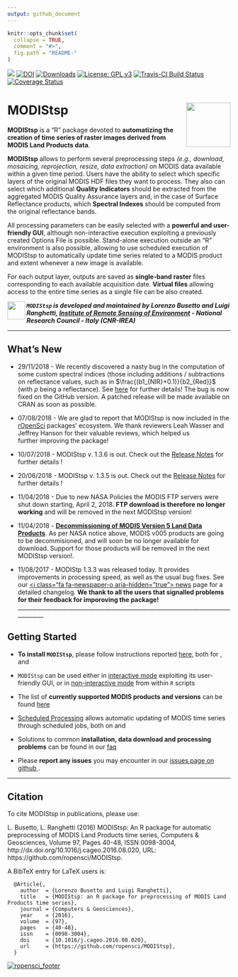 ```yaml
---
output: github_document
---
```

<!-- README.md is generated from README.Rmd. Please edit that file -->

```r
knitr::opts_chunk$set(
  collapse = TRUE,
  comment = "#>",
  fig.path = "README-"
)
```

[![](https://www.r-pkg.org/badges/version-ago/MODIStsp)](http://cran.rstudio.com/web/packages/MODIStsp/index.html)
[![DOI](https://zenodo.org/badge/DOI/10.5281/zenodo.290683.svg)](https://doi.org/10.5281/zenodo.290683)
[![Downloads](http://cranlogs.r-pkg.org/badges/grand-total/MODIStsp?color=red)](http://cran.rstudio.com/web/packages/MODIStsp/index.html)
[![License: GPL v3](https://img.shields.io/badge/License-GPL%20v3-blue.svg)](http://www.gnu.org/licenses/gpl-3.0)
[![Travis-CI Build Status](https://travis-ci.org/ropensci/MODIStsp.svg?branch=master)](https://travis-ci.org/ropensci/MODIStsp)
[![Coverage Status](https://img.shields.io/codecov/c/github/ropensci/MODIStsp/master.svg)](https://codecov.io/github/ropensci/MODIStsp?branch=master)


# <i class="fa fa-globe" aria-hidden="true"></i> MODIStsp <img src="man/figures/logo.png" width="100" height="100" align="right"/>

**MODIStsp** is a "R" package devoted to **automatizing the creation of time series of raster images derived from MODIS Land Products data**. 

**MODIStsp** allows to perform several preprocessing steps _(e.g., download, mosaicing, 
reprojection, resize, data extraction)_ on MODIS data available within a given time period.
Users have the ability to select which specific layers of the original MODIS HDF files they 
want to process. They also can select which additional **Quality Indicators** should be 
extracted from the aggregated MODIS Quality Assurance layers and, in the case of Surface 
Reflectance products, which **Spectral Indexes** should be computed from the original reflectance 
bands. 

All processing parameters can be easily selected with a **powerful and user-friendly GUI**, 
although non-interactive execution exploiting a previously created Options File is possible. 
Stand-alone execution outside an "R" environment is also possible, allowing to use scheduled 
execution of MODIStsp to automatically update time series related to a MODIS product and extent 
whenever a new image is available. 

For each output layer, outputs are saved as **single-band raster** files corresponding to 
each available acquisition date. **Virtual files** allowing access to the entire time series 
as a single file can be also created. 


<a href="http://www.irea.cnr.it/en/"> <img src="man/figures/logo_irea.png" height="40" align="left" /></a>


___`MODIStsp` is developed and maintained by Lorenzo Busetto and Luigi Ranghetti,
[Institute of Remote Sensing of Environment](http://www.irea.cnr.it/en/) - National Research Council - Italy (CNR-IREA)___

____________________________________________________________________________________

## <i class="fa fa-newspaper-o" aria-hidden="true"></i> What's New 

- 29/11/2018 - We recently discovered a nasty bug in the computation of some custom spectral indices (those including additions / subtractions on reflectance values, such as in $\frac{(b1_{NIR}+0.1)}{b2_{Red}}$ (with $\rho$ being a reflectance). See [here](articles/discovered_bug.html) for further details! The bug is now fixed on the 
GitHub version. A patched release will be made available on CRAN as soon as possible. 

- 07/08/2018 - We are glad to report that MODIStsp is now included in the 
[rOpenSci](https://ropensci.org/about/) packages' ecosystem. We thank reviewers
Leah Wasser and Jeffrey Hanson for their valuable reviews, which helped us  
further improving the package!

- 10/07/2018 - MODIStsp v. 1.3.6 is out. Check out the [Release Notes](https://github.com/ropensci/MODIStsp/releases/tag/1.3.6) for further details !

- 20/06/2018 - MODIStsp v. 1.3.5 is out. Check out the [Release Notes](https://github.com/ropensci/MODIStsp/releases/tag/v1.3.5) for further details !

- 11/04/2018 - Due to new NASA Policies the MODIS FTP servers were shut down 
starting, April 2, 2018. **FTP download is therefore no longer working** and will
be removed in the next MODIStsp version!

- 11/04/2018 - [**Decommissioning of MODIS Version 5 Land Data Products**]( https://lpdaac.usgs.gov/about/news_archive/decommissioning_modis_version_5_land_data_products_april_9_2018_second_notice). As per NASA notice above, MODIS v005 products are going to be 
decommisioned, and will soon be no longer available for download. Support for those
products will be removed in the next MODIStsp version!.

- 11/08/2017 - MODIStp 1.3.3 was released today. It provides improvements in processing speed, as well as the usual bug fixes.  See our [<i class="fa fa-newspaper-o aria-hidden="true"></i> news](news/index.html) page for a detailed changelog.
**We thank to all the users that signalled problems for their feedback for imporoving the package!**
____________________________________________________________________________________

## <i class="fa fa-cog" aria-hidden="true"></i> Getting Started

- __To install `MODIStsp`__, please follow instructions reported [here](articles/installation.html),
both for [<i class="fa fa-windows" aria-hidden="true"></i>](articles/installation.html#installing-on-windows) , [<i class="fa fa-linux" aria-hidden="true"></i>](articles/installation.html#installing-on-linux-systems) and [<i class="fa fa-apple" aria-hidden="true"></i>](articles/installation.html#installing-on-mac)

- `MODIStsp` can be used either in [interactive mode](articles/interactive_execution.html) 
exploiting its user-friendly GUI, or in [non-interactive mode](articles/noninteractive_execution.html) 
from within `R` scripts

- The list of __currently supported MODIS products and versions__ can be found [here](articles/Products_list.html) 

- [Scheduled Processing](articles/noninteractive_execution.html#scheduled-processing) allows 
automatic updating of MODIS time series through scheduled jobs, both on [<i class="fa fa-windows" aria-hidden="true"></i>](articles/standalone_execution.html#on-windows) and [<i class="fa fa-linux" aria-hidden="true"></i>](articles/standalone_execution.html#on-linux)

- Solutions to common **installation, data download and processing problems** can be found 
in our [<i class="fa fa-question-circle-o" aria-hidden="true"></i> faq](articles/faq.html)

- Please **report any issues** you may encounter in our [issues page on github <i class="fa fa-github-square" aria-hidden="true"></i>](https://github.com/ropensci/MODIStsp/issues) .

____________________________________________________________________________________

## <i class="fa fa-pencil" aria-hidden="true"></i>Citation


To cite MODIStsp in publications, please use:

L. Busetto, L. Ranghetti (2016) MODIStsp: An R package for automatic preprocessing of MODIS
  Land Products time series, Computers & Geosciences, Volume 97, Pages
  40-48, ISSN 0098-3004, http://dx.doi.org/10.1016/j.cageo.2016.08.020, URL: https://github.com/ropensci/MODIStsp. 
  
A BibTeX entry for LaTeX users is:

```
  @Article{,
    author  = {Lorenzo Busetto and Luigi Ranghetti},
    title   = {MODIStsp: an R package for preprocessing of MODIS Land Products time series},
    journal = {Computers & Geosciences},
    year    = {2016},
    volume  = {97},
    pages   = {40-48},
    issn    = {0098-3004},
    doi     = {10.1016/j.cageo.2016.08.020},
    url     = {https://github.com/ropensci/MODIStsp},
  }
```
[![ropensci_footer](http://ropensci.org/public_images/github_footer.png)](https://ropensci.org)
